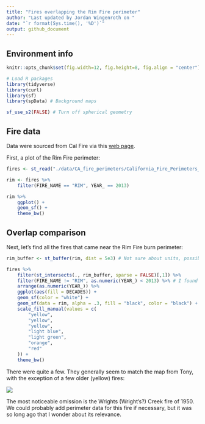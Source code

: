 ```yaml
---
title: "Fires overlapping the Rim Fire perimeter"
author: "Last updated by Jordan Wingenroth on "
date: "`r format(Sys.time(), '%D')`"
output: github_document
---
```


## Environment info

```r

knitr::opts_chunk$set(fig.width=12, fig.height=8, fig.align = "center")

# Load R packages
library(tidyverse)
library(curl)
library(sf)
library(spData) # Background maps

sf_use_s2(FALSE) # Turn off spherical geometry

```

## Fire data

Data were sourced from Cal Fire via this [web page](https://gis.data.ca.gov/maps/e3802d2abf8741a187e73a9db49d68fe/about).

First, a plot of the Rim Fire perimeter:

```r

fires <- st_read("./data/CA_fire_perimeters/California_Fire_Perimeters__all_.shp")

rim <- fires %>%
    filter(FIRE_NAME == "RIM", YEAR_ == 2013)

rim %>%
    ggplot() +
    geom_sf() +
    theme_bw()

```

## Overlap comparison

Next, let's find all the fires that came near the Rim Fire burn perimeter:

```r

rim_buffer <- st_buffer(rim, dist = 5e3) # Not sure about units, possibly meters

fires %>%
    filter(st_intersects(., rim_buffer, sparse = FALSE)[,1]) %>%
    filter(FIRE_NAME != "RIM", as.numeric(YEAR_) < 2013) %>% # I found no nearby fires in 2013
    arrange(as.numeric(YEAR_)) %>%
    ggplot(aes(fill = DECADES)) +
    geom_sf(color = "white") +
    geom_sf(data = rim, alpha = .3, fill = "black", color = "black") +
    scale_fill_manual(values = c(
        "yellow",
        "yellow",
        "yellow",
        "light blue",
        "light green",
        "orange",
        "red"
    )) +
    theme_bw()

```

There were quite a few. They generally seem to match the map from Tony, with the exception of a few older (yellow) fires:

![](images/tony_map.png)

The most noticeable omission is the Wrights (Wright's?) Creek fire of 1950. We could probably add perimeter data for this fire if necessary, but it was so long ago that I wonder about its relevance.
